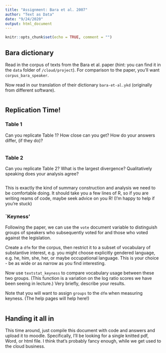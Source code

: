 ```yaml
---
title: "Assignment: Bara et al. 2007"
author: "Text as Data"
date: "9/24/2020"
output: html_document
---
```



```r
knitr::opts_chunk$set(echo = TRUE, comment = "")
```

## Bara dictionary

Read in the corpus of texts from the Bara et al. paper (hint: you can find it in the `data` folder of `/cloud/project`). For comparison to the paper, you'll want `corpus_bara_speaker`.

Now read in our translation of their dictionary `bara-et-al.ykd` (originally from different software).

```r

```

## Replication Time!

### Table 1

Can you replicate Table 1? How close can you get? How do your answers differ, (if they do)?

```r

```


### Table 2

Can you replicate Table 2? What is the largest divergence? Qualitatively speaking does your analysis agree?

```r

```

This is exactly the kind of summary construction and analysis we need to be comfortable doing. It should take you a few lines of R, so if you are writing reams of code, maybe seek advice on you R! (I'm happy to help if you're stuck)

### `Keyness'

Following the paper, we can use the `vote` document variable to distinguish groups of speakers who subsequently voted for and those who voted against the legislation.

Create a `dfm` for the corpus, then restrict it to a subset of vocabulary of substantive interest, e.g. you might choose explicitly gendered language, e.g. he, him, she, her, or maybe occupational language. This is your choice - be as wide or as narrow as you find interesting. 

Now use `textstat_keyness` to compare vocabulary usage between these two groups. (This function is a variation on the log ratio scores we have been seeing in lecture.) Very briefly, describe your results. 

Note that you will want to assign `groups` to the `dfm` when measuring keyness. (The help pages will help here!)

```r

```

## Handing it all in

This time around, just compile this document with code and answers and upload it to moodle. Specifically, I'll be looking for a single knitted pdf, Word, or html file. I think that's probably fancy enough, while we get used to the cloud business. 
